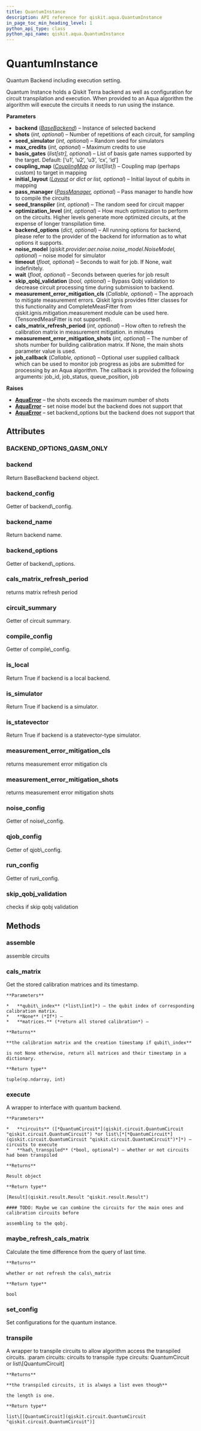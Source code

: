 ```yaml
---
title: QuantumInstance
description: API reference for qiskit.aqua.QuantumInstance
in_page_toc_min_heading_level: 1
python_api_type: class
python_api_name: qiskit.aqua.QuantumInstance
---
```


# QuantumInstance

<Class id="qiskit.aqua.QuantumInstance" isDedicatedPage={true} github="https://github.com/qiskit-community/qiskit-aqua/tree/stable/0.7/qiskit/aqua/quantum_instance.py" signature="QuantumInstance(backend, shots=1024, seed_simulator=None, max_credits=10, basis_gates=None, coupling_map=None, initial_layout=None, pass_manager=None, seed_transpiler=None, optimization_level=None, backend_options=None, noise_model=None, timeout=None, wait=5, skip_qobj_validation=True, measurement_error_mitigation_cls=None, cals_matrix_refresh_period=30, measurement_error_mitigation_shots=None, job_callback=None)">
  Quantum Backend including execution setting.

  Quantum Instance holds a Qiskit Terra backend as well as configuration for circuit transpilation and execution. When provided to an Aqua algorithm the algorithm will execute the circuits it needs to run using the instance.

  **Parameters**

  *   **backend** ([*BaseBackend*](qiskit.providers.BaseBackend "qiskit.providers.BaseBackend")) – Instance of selected backend
  *   **shots** (*int, optional*) – Number of repetitions of each circuit, for sampling
  *   **seed\_simulator** (*int, optional*) – Random seed for simulators
  *   **max\_credits** (*int, optional*) – Maximum credits to use
  *   **basis\_gates** (*list\[str], optional*) – List of basis gate names supported by the target. Default: \[‘u1’, ‘u2’, ‘u3’, ‘cx’, ‘id’]
  *   **coupling\_map** ([*CouplingMap*](qiskit.transpiler.CouplingMap "qiskit.transpiler.CouplingMap") *or list\[list]*) – Coupling map (perhaps custom) to target in mapping
  *   **initial\_layout** ([*Layout*](qiskit.transpiler.Layout "qiskit.transpiler.Layout") *or dict or list, optional*) – Initial layout of qubits in mapping
  *   **pass\_manager** ([*PassManager*](qiskit.transpiler.PassManager "qiskit.transpiler.PassManager")*, optional*) – Pass manager to handle how to compile the circuits
  *   **seed\_transpiler** (*int, optional*) – The random seed for circuit mapper
  *   **optimization\_level** (*int, optional*) – How much optimization to perform on the circuits. Higher levels generate more optimized circuits, at the expense of longer transpilation time.
  *   **backend\_options** (*dict, optional*) – All running options for backend, please refer to the provider of the backend for information as to what options it supports.
  *   **noise\_model** (*qiskit.provider.aer.noise.noise\_model.NoiseModel, optional*) – noise model for simulator
  *   **timeout** (*float, optional*) – Seconds to wait for job. If None, wait indefinitely.
  *   **wait** (*float, optional*) – Seconds between queries for job result
  *   **skip\_qobj\_validation** (*bool, optional*) – Bypass Qobj validation to decrease circuit processing time during submission to backend.
  *   **measurement\_error\_mitigation\_cls** (*Callable, optional*) – The approach to mitigate measurement errors. Qiskit Ignis provides fitter classes for this functionality and CompleteMeasFitter from qiskit.ignis.mitigation.measurement module can be used here. (TensoredMeasFitter is not supported).
  *   **cals\_matrix\_refresh\_period** (*int, optional*) – How often to refresh the calibration matrix in measurement mitigation. in minutes
  *   **measurement\_error\_mitigation\_shots** (*int, optional*) – The number of shots number for building calibration matrix. If None, the main shots parameter value is used.
  *   **job\_callback** (*Callable, optional*) – Optional user supplied callback which can be used to monitor job progress as jobs are submitted for processing by an Aqua algorithm. The callback is provided the following arguments: job\_id, job\_status, queue\_position, job

  **Raises**

  *   [**AquaError**](qiskit.aqua.AquaError "qiskit.aqua.AquaError") – the shots exceeds the maximum number of shots
  *   [**AquaError**](qiskit.aqua.AquaError "qiskit.aqua.AquaError") – set noise model but the backend does not support that
  *   [**AquaError**](qiskit.aqua.AquaError "qiskit.aqua.AquaError") – set backend\_options but the backend does not support that

  ## Attributes

  ### BACKEND\_OPTIONS\_QASM\_ONLY

  <Attribute id="qiskit.aqua.QuantumInstance.BACKEND_OPTIONS_QASM_ONLY" signature="= ['statevector_sample_measure_opt', 'max_parallel_shots']" />

  ### backend

  <Attribute id="qiskit.aqua.QuantumInstance.backend" name="backend">
    Return BaseBackend backend object.
  </Attribute>

  ### backend\_config

  <Attribute id="qiskit.aqua.QuantumInstance.backend_config" name="backend_config">
    Getter of backend\_config.
  </Attribute>

  ### backend\_name

  <Attribute id="qiskit.aqua.QuantumInstance.backend_name" name="backend_name">
    Return backend name.
  </Attribute>

  ### backend\_options

  <Attribute id="qiskit.aqua.QuantumInstance.backend_options" name="backend_options">
    Getter of backend\_options.
  </Attribute>

  ### cals\_matrix\_refresh\_period

  <Attribute id="qiskit.aqua.QuantumInstance.cals_matrix_refresh_period" name="cals_matrix_refresh_period">
    returns matrix refresh period
  </Attribute>

  ### circuit\_summary

  <Attribute id="qiskit.aqua.QuantumInstance.circuit_summary" name="circuit_summary">
    Getter of circuit summary.
  </Attribute>

  ### compile\_config

  <Attribute id="qiskit.aqua.QuantumInstance.compile_config" name="compile_config">
    Getter of compile\_config.
  </Attribute>

  ### is\_local

  <Attribute id="qiskit.aqua.QuantumInstance.is_local" name="is_local">
    Return True if backend is a local backend.
  </Attribute>

  ### is\_simulator

  <Attribute id="qiskit.aqua.QuantumInstance.is_simulator" name="is_simulator">
    Return True if backend is a simulator.
  </Attribute>

  ### is\_statevector

  <Attribute id="qiskit.aqua.QuantumInstance.is_statevector" name="is_statevector">
    Return True if backend is a statevector-type simulator.
  </Attribute>

  ### measurement\_error\_mitigation\_cls

  <Attribute id="qiskit.aqua.QuantumInstance.measurement_error_mitigation_cls" name="measurement_error_mitigation_cls">
    returns measurement error mitigation cls
  </Attribute>

  ### measurement\_error\_mitigation\_shots

  <Attribute id="qiskit.aqua.QuantumInstance.measurement_error_mitigation_shots" name="measurement_error_mitigation_shots">
    returns measurement error mitigation shots
  </Attribute>

  ### noise\_config

  <Attribute id="qiskit.aqua.QuantumInstance.noise_config" name="noise_config">
    Getter of noise\_config.
  </Attribute>

  ### qjob\_config

  <Attribute id="qiskit.aqua.QuantumInstance.qjob_config" name="qjob_config">
    Getter of qjob\_config.
  </Attribute>

  ### run\_config

  <Attribute id="qiskit.aqua.QuantumInstance.run_config" name="run_config">
    Getter of run\_config.
  </Attribute>

  ### skip\_qobj\_validation

  <Attribute id="qiskit.aqua.QuantumInstance.skip_qobj_validation" name="skip_qobj_validation">
    checks if skip qobj validation
  </Attribute>

  ## Methods

  ### assemble

  <Function id="qiskit.aqua.QuantumInstance.assemble" name="assemble" signature="QuantumInstance.assemble(circuits)">
    assemble circuits
  </Function>

  ### cals\_matrix

  <Function id="qiskit.aqua.QuantumInstance.cals_matrix" name="cals_matrix" signature="QuantumInstance.cals_matrix(qubit_index=None)">
    Get the stored calibration matrices and its timestamp.

    **Parameters**

    *   **qubit\_index** (*list\[int]*) – the qubit index of corresponding calibration matrix.
    *   **None** (*If*) –
    *   **matrices.** (*return all stored calibration*) –

    **Returns**

    **the calibration matrix and the creation timestamp if qubit\_index**

    is not None otherwise, return all matrices and their timestamp in a dictionary.

    **Return type**

    tuple(np.ndarray, int)
  </Function>

  ### execute

  <Function id="qiskit.aqua.QuantumInstance.execute" name="execute" signature="QuantumInstance.execute(circuits, had_transpiled=False)">
    A wrapper to interface with quantum backend.

    **Parameters**

    *   **circuits** ([*QuantumCircuit*](qiskit.circuit.QuantumCircuit "qiskit.circuit.QuantumCircuit") *or list\[*[*QuantumCircuit*](qiskit.circuit.QuantumCircuit "qiskit.circuit.QuantumCircuit")*]*) – circuits to execute
    *   **had\_transpiled** (*bool, optional*) – whether or not circuits had been transpiled

    **Returns**

    Result object

    **Return type**

    [Result](qiskit.result.Result "qiskit.result.Result")

    #### TODO: Maybe we can combine the circuits for the main ones and calibration circuits before

    assembling to the qobj.
  </Function>

  ### maybe\_refresh\_cals\_matrix

  <Function id="qiskit.aqua.QuantumInstance.maybe_refresh_cals_matrix" name="maybe_refresh_cals_matrix" signature="QuantumInstance.maybe_refresh_cals_matrix(timestamp=None)">
    Calculate the time difference from the query of last time.

    **Returns**

    whether or not refresh the cals\_matrix

    **Return type**

    bool
  </Function>

  ### set\_config

  <Function id="qiskit.aqua.QuantumInstance.set_config" name="set_config" signature="QuantumInstance.set_config(**kwargs)">
    Set configurations for the quantum instance.
  </Function>

  ### transpile

  <Function id="qiskit.aqua.QuantumInstance.transpile" name="transpile" signature="QuantumInstance.transpile(circuits)">
    A wrapper to transpile circuits to allow algorithm access the transpiled circuits. :param circuits: circuits to transpile :type circuits: QuantumCircuit or list\[QuantumCircuit]

    **Returns**

    **the transpiled circuits, it is always a list even though**

    the length is one.

    **Return type**

    list\[[QuantumCircuit](qiskit.circuit.QuantumCircuit "qiskit.circuit.QuantumCircuit")]
  </Function>
</Class>

